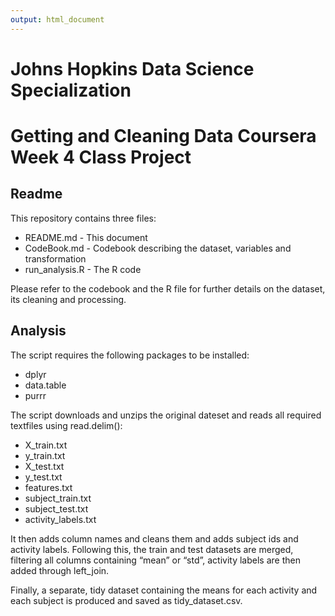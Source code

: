 ---
output: html_document
---

# Johns Hopkins Data Science Specialization
# Getting and Cleaning Data Coursera Week 4 Class Project


## Readme

This repository contains three files:<br>

* README.md       -  This document
* CodeBook.md     -  Codebook describing the dataset, variables and transformation
* run_analysis.R  -  The R code

Please refer to the codebook and the R file for further details on the dataset, its cleaning and processing.<br>


## Analysis

The script requires the following packages to be installed:<br>

* dplyr
* data.table
* purrr<br>

The script downloads and unzips the original dateset and reads all required textfiles using read.delim():<br>

* X_train.txt
* y_train.txt
* X_test.txt
* y_test.txt
* features.txt
* subject_train.txt
* subject_test.txt
* activity_labels.txt<br>

It then adds column names and cleans them and adds subject ids and activity labels. Following this, the train and test datasets are merged, filtering all columns containing "mean" or "std", activity labels are then added through left_join.<br>

Finally, a separate, tidy dataset containing the means for each activity and each subject is produced and saved as tidy_dataset.csv.
